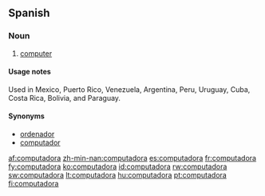 ==Spanish==
{{rfv|there are no male and female computers as this article currently seems to state. instead there is a feminine term used in some countries and a masculine term used in other countries}}
===Noun===
{{es-noun-mf|m=computador|mpl=computadores}}

# [[computer]]

====Usage notes====
Used in Mexico, Puerto Rico, Venezuela, Argentina, Peru, Uruguay, Cuba, Costa Rica, Bolivia, and Paraguay.

====Synonyms====
*[[ordenador]] {{m}}
*[[computador]] {{m}}

[[af:computadora]]
[[zh-min-nan:computadora]]
[[es:computadora]]
[[fr:computadora]]
[[fy:computadora]]
[[ko:computadora]]
[[id:computadora]]
[[rw:computadora]]
[[sw:computadora]]
[[lt:computadora]]
[[hu:computadora]]
[[pt:computadora]]
[[fi:computadora]]